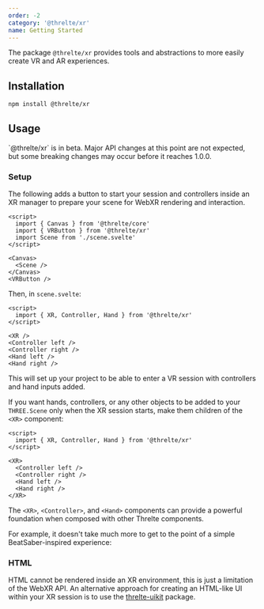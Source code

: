 ```yaml
---
order: -2
category: '@threlte/xr'
name: Getting Started
---
```


The package `@threlte/xr` provides tools and abstractions to more easily create
VR and AR experiences.

## Installation

```bash title="Terminal"
npm install @threlte/xr
```

## Usage

<Tip type="experimental">
  `@threlte/xr` is in beta. Major API changes at this point are not expected, but some breaking
  changes may occur before it reaches 1.0.0.
</Tip>

### Setup

The following adds a button to start your session and controllers inside an XR
manager to prepare your scene for WebXR rendering and interaction.

```svelte title="Scene.svelte" {3,11}+
<script>
  import { Canvas } from '@threlte/core'
  import { VRButton } from '@threlte/xr'
  import Scene from './scene.svelte'
</script>

<Canvas>
  <Scene />
</Canvas>
<VRButton />
```

Then, in `scene.svelte`:

```svelte
<script>
  import { XR, Controller, Hand } from '@threlte/xr'
</script>

<XR />
<Controller left />
<Controller right />
<Hand left />
<Hand right />
```

This will set up your project to be able to enter a VR session with controllers
and hand inputs added.

If you want hands, controllers, or any other objects to be added to your
`THREE.Scene` only when the XR session starts, make them children of the `<XR>`
component:

```svelte
<script>
  import { XR, Controller, Hand } from '@threlte/xr'
</script>

<XR>
  <Controller left />
  <Controller right />
  <Hand left />
  <Hand right />
</XR>
```

The `<XR>`, `<Controller>`, and `<Hand>` components can provide a powerful
foundation when composed with other Threlte components.

For example, it doesn't take much more to get to the point of a simple
BeatSaber-inspired experience:

<Example path="xr/bonksaber" />

### HTML

HTML cannot be rendered inside an XR environment, this is just a limitation of
the WebXR API. An alternative approach for creating an HTML-like UI within your
XR session is to use the
[threlte-uikit](https://github.com/michealparks/threlte-uikit) package.
